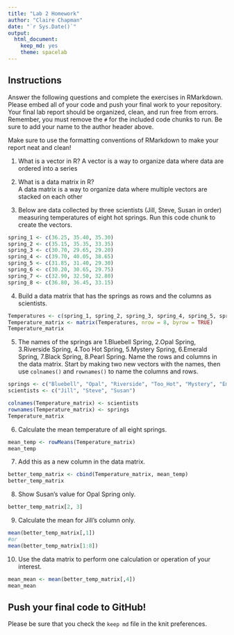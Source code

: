 ```yaml
---
title: "Lab 2 Homework"
author: "Claire Chapman"
date: "`r Sys.Date()`"
output:
  html_document:
    keep_md: yes
    theme: spacelab
---
```


## Instructions
Answer the following questions and complete the exercises in RMarkdown. Please embed all of your code and push your final work to your repository. Your final lab report should be organized, clean, and run free from errors. Remember, you must remove the `#` for the included code chunks to run. Be sure to add your name to the author header above.  

Make sure to use the formatting conventions of RMarkdown to make your report neat and clean!  

1. What is a vector in R?
A vector is a way to organize data where data are ordered into a series

2. What is a data matrix in R?  
A data matrix is a way to organize data where multiple vectors are stacked on each other

3. Below are data collected by three scientists (Jill, Steve, Susan in order) measuring temperatures of eight hot springs. Run this code chunk to create the vectors.  
```r
spring_1 <- c(36.25, 35.40, 35.30)
spring_2 <- c(35.15, 35.35, 33.35)
spring_3 <- c(30.70, 29.65, 29.20)
spring_4 <- c(39.70, 40.05, 38.65)
spring_5 <- c(31.85, 31.40, 29.30)
spring_6 <- c(30.20, 30.65, 29.75)
spring_7 <- c(32.90, 32.50, 32.80)
spring_8 <- c(36.80, 36.45, 33.15)
```

4. Build a data matrix that has the springs as rows and the columns as scientists.
```r
Temperatures <- c(spring_1, spring_2, spring_3, spring_4, spring_5, spring_6, spring_7, spring_8)
Temperature_matrix <- matrix(Temperatures, nrow = 8, byrow = TRUE)
Temperature_matrix
```


5. The names of the springs are 1.Bluebell Spring, 2.Opal Spring, 3.Riverside Spring, 4.Too Hot Spring, 5.Mystery Spring, 6.Emerald Spring, 7.Black Spring, 8.Pearl Spring. Name the rows and columns in the data matrix. Start by making two new vectors with the names, then use `colnames()` and `rownames()` to name the columns and rows.
```r
springs <- c("Bluebell", "Opal", "Riverside", "Too_Hot", "Mystery", "Emerald", "Black", "Pearl")
scientists <- c("Jill", "Steve", "Susan")

colnames(Temperature_matrix) <- scientists
rownames(Temperature_matrix) <- springs
Temperature_matrix
```


6. Calculate the mean temperature of all eight springs.
```r
mean_temp <- rowMeans(Temperature_matrix)
mean_temp
```


7. Add this as a new column in the data matrix.
```r
better_temp_matrix <- cbind(Temperature_matrix, mean_temp)
better_temp_matrix
```


8. Show Susan's value for Opal Spring only.
```r
better_temp_matrix[2, 3]
```


9. Calculate the mean for Jill's column only.  
```r
mean(better_temp_matrix[,1])
#or
mean(better_temp_matrix[1:8])
```


10. Use the data matrix to perform one calculation or operation of your interest.
```r
mean_mean <- mean(better_temp_matrix[,4])
mean_mean
```


## Push your final code to GitHub!
Please be sure that you check the `keep md` file in the knit preferences.  